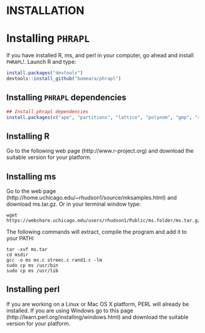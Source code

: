 INSTALLATION
=======

# Installing `PHRAPL`
If you have installed R, ms, and perl in your computer, go ahead and install `PHRAPL`!. Launch R and type:

```r
install.packages("devtools")
devtools::install_github("bomeara/phrapl")
```

## Installing `PHRAPL` dependencies

```r
## Install phrapl dependencies
install.packages(c("ape", "partitions", "lattice", "polynom", "gmp", "rgenoud","parallel", "optimx", "igraph", "numDeriv", "nloptr", "Matrix", "rgl", "RColorBrewer", "binom", "diagram", "P2C2M"))
```

## Installing R
Go to the following web page (http://www.r-project.org) and download the suitable version for your platform.

## Installing ms

Go to the web page (http://home.uchicago.edu/~rhudson1/source/mksamples.html) and download ms.tar.gz.
Or in your terminal window type: 

```
wget https://webshare.uchicago.edu/users/rhudson1/Public/ms.folder/ms.tar.gz
```

The following commands will extract, compile the program and add it to your PATH:
```
tar -xvf ms.tar
cd msdir
gcc -o ms ms.c streec.c rand1.c -lm
sudo cp ms /usr/bin
sudo cp ms /usr/lib
```

## Installing perl
If you are working on a Linux or Mac OS X platform, PERL will already be installed. If you are using Windows go to this page (http://learn.perl.org/installing/windows.html) and download the suitable version for your platform.
